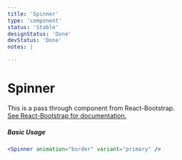 ```yaml
---
title: 'Spinner'
type: 'component'
status: 'Stable'
designStatus: 'Done'
devStatus: 'Done'
notes: |

---
```




# Spinner



<p style={{ fontSize: '1.5em' }}>
  This is a pass through component from React-Bootstrap.<br/>
  <a href="https://react-bootstrap.github.io/components/spinners" target="_blank" rel="noopener noreferrer">
    See React-Bootstrap for documentation.
  </a>
</p>

##### Basic Usage

```jsx live
<Spinner animation="border" variant="primary" />
```
